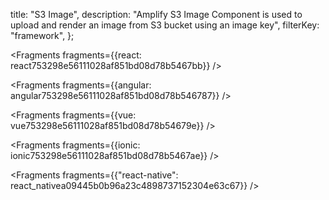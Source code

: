   title: "S3 Image",
  description:
    "Amplify S3 Image Component is used to upload and render an image from S3 bucket using an image key",
  filterKey: "framework",
};


<Fragments fragments={{react: react753298e56111028af851bd08d78b5467bb}} />


<Fragments fragments={{angular: angular753298e56111028af851bd08d78b546787}} />


<Fragments fragments={{vue: vue753298e56111028af851bd08d78b54679e}} />


<Fragments fragments={{ionic: ionic753298e56111028af851bd08d78b5467ae}} />


<Fragments
  fragments={{"react-native": react_nativea09445b0b96a23c4898737152304e63c67}}
/>
